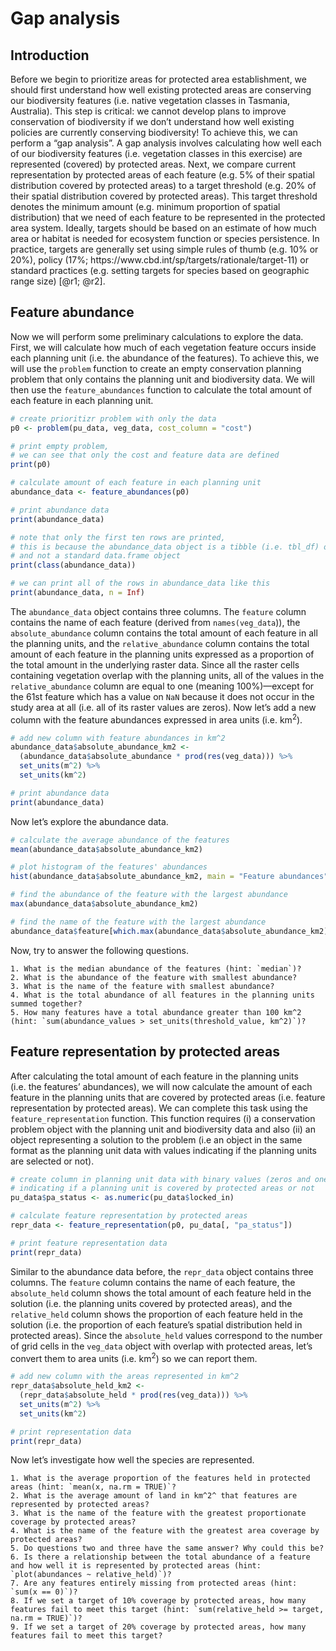 # Gap analysis {#gap-analysis}

## Introduction

Before we begin to prioritize areas for protected area establishment, we should first understand how well existing protected areas are conserving our biodiversity features (i.e. native vegetation classes in Tasmania, Australia). This step is critical: we cannot develop plans to improve conservation of biodiversity if we don't understand how well existing policies are currently conserving biodiversity! To achieve this, we can perform a "gap analysis". A gap analysis involves calculating how well each of our biodiversity features (i.e. vegetation classes in this exercise) are represented (covered) by protected areas. Next, we compare current representation by protected areas of each feature (e.g. 5% of their spatial distribution covered by protected areas) to a target threshold (e.g. 20% of their spatial distribution covered by protected areas). This target threshold denotes the minimum amount (e.g. minimum proportion of spatial distribution) that we need of each feature to be represented in the protected area system. Ideally, targets should be based on an estimate of how much area or habitat is needed for ecosystem function or species persistence. In practice, targets are generally set using simple rules of thumb (e.g. 10% or 20%), policy (17%; https://www.cbd.int/sp/targets/rationale/target-11) or standard practices (e.g. setting targets for species based on geographic range size) [@r1; @r2].

## Feature abundance

Now we will perform some preliminary calculations to explore the data. First, we will calculate how much of each vegetation feature occurs inside each planning unit (i.e. the abundance of the features). To achieve this, we will use the `problem` function to create an empty conservation planning problem that only contains the planning unit and biodiversity data. We will then use the `feature_abundances` function to calculate the total amount of each feature in each planning unit.

```r
# create prioritizr problem with only the data
p0 <- problem(pu_data, veg_data, cost_column = "cost")

# print empty problem,
# we can see that only the cost and feature data are defined
print(p0)

# calculate amount of each feature in each planning unit
abundance_data <- feature_abundances(p0)

# print abundance data
print(abundance_data)
```

\clearpage

```r
# note that only the first ten rows are printed,
# this is because the abundance_data object is a tibble (i.e. tbl_df) object
# and not a standard data.frame object
print(class(abundance_data))

# we can print all of the rows in abundance_data like this
print(abundance_data, n = Inf)
```

The `abundance_data` object contains three columns. The `feature` column contains the name of each feature (derived from `names(veg_data`)), the `absolute_abundance` column contains the total amount of each feature in all the planning units, and the `relative_abundance` column contains the total amount of each feature in the planning units expressed as a proportion of the total amount in the underlying raster data. Since all the raster cells containing vegetation overlap with the planning units, all of the values in the `relative_abundance` column are equal to one (meaning 100%)---except for the 61st feature which has a value on `NaN` because it does not occur in the study area at all (i.e. all of its raster values are zeros). Now let's add a new column with the feature abundances expressed in area units (i.e. km^2^).

```r
# add new column with feature abundances in km^2
abundance_data$absolute_abundance_km2 <-
  (abundance_data$absolute_abundance * prod(res(veg_data))) %>%
  set_units(m^2) %>%
  set_units(km^2)

# print abundance data
print(abundance_data)
```

Now let's explore the abundance data.

```r
# calculate the average abundance of the features
mean(abundance_data$absolute_abundance_km2)

# plot histogram of the features' abundances
hist(abundance_data$absolute_abundance_km2, main = "Feature abundances")

# find the abundance of the feature with the largest abundance
max(abundance_data$absolute_abundance_km2)

# find the name of the feature with the largest abundance
abundance_data$feature[which.max(abundance_data$absolute_abundance_km2)]
```

Now, try to answer the following questions.

```block2
1. What is the median abundance of the features (hint: `median`)?
2. What is the abundance of the feature with smallest abundance?
3. What is the name of the feature with smallest abundance?
4. What is the total abundance of all features in the planning units summed together?
5. How many features have a total abundance greater than 100 km^2 (hint: `sum(abundance_values > set_units(threshold_value, km^2)`)?

```

## Feature representation by protected areas

After calculating the total amount of each feature in the planning units (i.e. the features' abundances), we will now calculate the amount of each feature in the planning units that are covered by protected areas (i.e. feature representation by protected areas). We can complete this task using the `feature_representation` function. This function requires (i) a conservation problem object with the planning unit and biodiversity data and also (ii) an object representing a solution to the problem (i.e an object in the same format as the planning unit data with values indicating if the planning units are selected or not).

```r
# create column in planning unit data with binary values (zeros and ones)
# indicating if a planning unit is covered by protected areas or not
pu_data$pa_status <- as.numeric(pu_data$locked_in)

# calculate feature representation by protected areas
repr_data <- feature_representation(p0, pu_data[, "pa_status"])

# print feature representation data
print(repr_data)
```

Similar to the abundance data before, the `repr_data` object contains three columns. The `feature` column contains the name of each feature, the `absolute_held` column shows the total amount of each feature held in the solution (i.e. the planning units covered by protected areas), and the `relative_held` column shows the proportion of each feature held in the solution (i.e. the proportion of each feature's spatial distribution held in protected areas). Since the `absolute_held` values correspond to the number of grid cells in the `veg_data` object with overlap with protected areas, let's convert them to area units (i.e. km^2^) so we can report them.

```r
# add new column with the areas represented in km^2
repr_data$absolute_held_km2 <-
  (repr_data$absolute_held * prod(res(veg_data))) %>%
  set_units(m^2) %>%
  set_units(km^2)

# print representation data
print(repr_data)
```

Now let's investigate how well the species are represented.

```block2
1. What is the average proportion of the features held in protected areas (hint: `mean(x, na.rm = TRUE)`?
2. What is the average amount of land in km^2^ that features are represented by protected areas?
3. What is the name of the feature with the greatest proportionate coverage by protected areas?
4. What is the name of the feature with the greatest area coverage by protected areas?
5. Do questions two and three have the same answer? Why could this be?
6. Is there a relationship between the total abundance of a feature and how well it is represented by protected areas (hint: `plot(abundances ~ relative_held)`)?
7. Are any features entirely missing from protected areas (hint: `sum(x == 0)`)?
8. If we set a target of 10% coverage by protected areas, how many features fail to meet this target (hint: `sum(relative_held >= target, na.rm = TRUE)`)?
9. If we set a target of 20% coverage by protected areas, how many features fail to meet this target?

```
